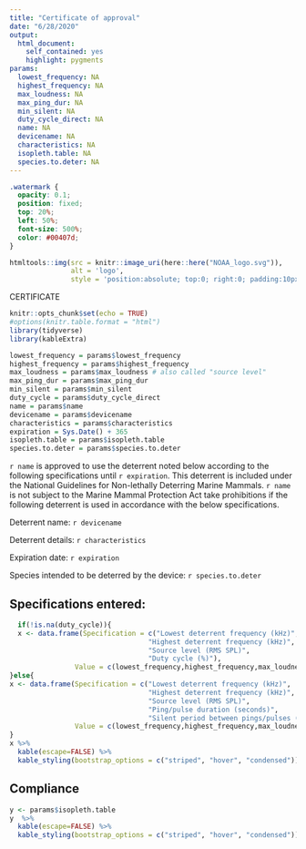 ```yaml
---
title: "Certificate of approval"
date: "6/28/2020"
output: 
  html_document:
    self_contained: yes
    highlight: pygments
params:
  lowest_frequency: NA
  highest_frequency: NA
  max_loudness: NA
  max_ping_dur: NA
  min_silent: NA
  duty_cycle_direct: NA
  name: NA
  devicename: NA
  characteristics: NA
  isopleth.table: NA
  species.to.deter: NA
---
```


```css
.watermark {
  opacity: 0.1;
  position: fixed;
  top: 20%;
  left: 50%;
  font-size: 500%;
  color: #00407d;
}
```


```r
htmltools::img(src = knitr::image_uri(here::here("NOAA_logo.svg")),
               alt = 'logo',
               style = 'position:absolute; top:0; right:0; padding:10px; width: 100px')
```


<div class="watermark" align="center">CERTIFICATE</div>

```r
knitr::opts_chunk$set(echo = TRUE)
#options(knitr.table.format = "html") 
library(tidyverse)
library(kableExtra)

lowest_frequency = params$lowest_frequency
highest_frequency = params$highest_frequency
max_loudness = params$max_loudness # also called "source level"
max_ping_dur = params$max_ping_dur
min_silent = params$min_silent
duty_cycle = params$duty_cycle_direct
name = params$name
devicename = params$devicename
characteristics = params$characteristics
expiration = Sys.Date() + 365
isopleth.table = params$isopleth.table
species.to.deter = params$species.to.deter
```


`r name` is approved to use the deterrent noted below according to the following specifications until `r expiration`. This deterrent is included under the National Guidelines for Non-lethally Deterring Marine Mammals. `r name` is not subject to the Marine Mammal Protection Act take prohibitions if the following deterrent is used in accordance with the below specifications.  



Deterrent name: `r devicename`

Deterrent details: `r characteristics`

Expiration date: `r expiration`

Species intended to be deterred by the device: `r species.to.deter`


## Specifications entered:
```r

  if(!is.na(duty_cycle)){
  x <- data.frame(Specification = c("Lowest deterrent frequency (kHz)",
                                  "Highest deterrent frequency (kHz)",
                                  "Source level (RMS SPL)",
                                  "Duty cycle (%)"),
                Value = c(lowest_frequency,highest_frequency,max_loudness,duty_cycle))
}else{
x <- data.frame(Specification = c("Lowest deterrent frequency (kHz)",
                                  "Highest deterrent frequency (kHz)",
                                  "Source level (RMS SPL)",
                                  "Ping/pulse duration (seconds)",
                                  "Silent period between pings/pulses (seconds)"),
                Value = c(lowest_frequency,highest_frequency,max_loudness,max_ping_dur,min_silent))
}
x %>%
  kable(escape=FALSE) %>% 
  kable_styling(bootstrap_options = c("striped", "hover", "condensed"))
```

## Compliance
```r
y <- params$isopleth.table
y  %>%
  kable(escape=FALSE) %>%
  kable_styling(bootstrap_options = c("striped", "hover", "condensed"))
```